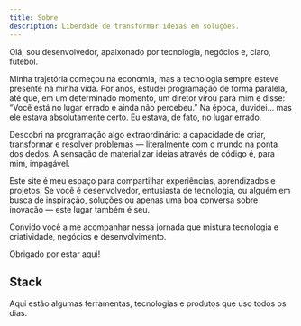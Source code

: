 ```yaml
---
title: Sobre
description: Liberdade de transformar ideias em soluções.
---
```


Olá, sou desenvolvedor, apaixonado por tecnologia, negócios e, claro, futebol.

Minha trajetória começou na economia, mas a tecnologia sempre esteve presente na minha vida. Por anos, estudei programação de forma paralela, até que, em um determinado momento, um diretor virou para mim e disse: “Você está no lugar errado e ainda não percebeu.” Na época, duvidei… mas ele estava absolutamente certo. Eu estava, de fato, no lugar errado.

Descobri na programação algo extraordinário: a capacidade de criar, transformar e resolver problemas — literalmente com o mundo na ponta dos dedos. A sensação de materializar ideias através de código é, para mim, impagável.

Este site é meu espaço para compartilhar experiências, aprendizados e projetos. Se você é desenvolvedor, entusiasta de tecnologia, ou alguém em busca de inspiração, soluções ou apenas uma boa conversa sobre inovação — este lugar também é seu.

Convido você a me acompanhar nessa jornada que mistura tecnologia e criatividade, negócios e desenvolvimento.

Obrigado por estar aqui!



## Stack
Aqui estão algumas ferramentas, tecnologias e produtos que uso todos os dias.

<Stack />